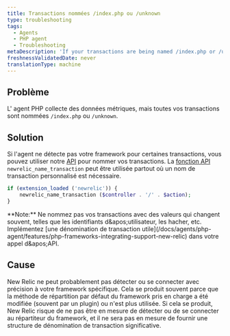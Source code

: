 ```yaml
---
title: Transactions nommées /index.php ou /unknown
type: troubleshooting
tags:
  - Agents
  - PHP agent
  - Troubleshooting
metaDescription: 'If your transactions are being named /index.php or /unknown, New Relic probably cannot accurately detect or hook into your framework.'
freshnessValidatedDate: never
translationType: machine
---
```


## Problème

L' agent PHP collecte des données métriques, mais toutes vos transactions sont nommées `/index.php` ou `/unknown`.

## Solution

Si l'agent ne détecte pas votre framework pour certaines transactions, vous pouvez utiliser notre [API](/docs/agents/php-agent/configuration/php-agent-api#api-name-wt) pour nommer vos transactions. La [fonction API](/docs/agents/php-agent/php-agent-api/newrelic_name_transaction/) `newrelic_name_transaction` peut être utilisée partout où un nom de transaction personnalisé est nécessaire.

```php
if (extension_loaded ('newrelic')) {
    newrelic_name_transaction ($controller . '/' . $action);
}
```

<Callout variant="tip">
  <DNT>**Note:**</DNT> Ne nommez pas vos transactions avec des valeurs qui changent souvent, telles que les identifiants d&amp;apos;utilisateur, les hacher, etc. Implémentez [une dénomination de transaction utile](/docs/agents/php-agent/features/php-frameworks-integrating-support-new-relic) dans votre appel d&amp;apos;API.
</Callout>

## Cause

New Relic ne peut probablement pas détecter ou se connecter avec précision à votre framework spécifique. Cela se produit souvent parce que la méthode de répartition par défaut du framework pris en charge a été modifiée (souvent par un plugin) ou n'est plus utilisée. Si cela se produit, New Relic risque de ne pas être en mesure de détecter ou de se connecter au répartiteur du framework, et il ne sera pas en mesure de fournir une structure de dénomination de transaction significative.